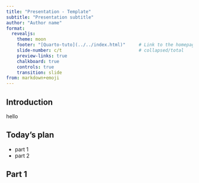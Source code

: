 ```yaml
---
title: "Presentation - Template"
subtitle: "Presentation subtitle"
author: "Author name"
format:
  revealjs:
    theme: moon
    footer: "[Quarto-tuto](../../index.html)"     # Link to the homepage
    slide-number: c/t                             # collapsed/total
    preview-links: true
    chalkboard: true
    controls: true
    transition: slide
from: markdown+emoji
---
```


## Introduction

hello


## Today's plan

- part 1
- part 2


## Part 1

